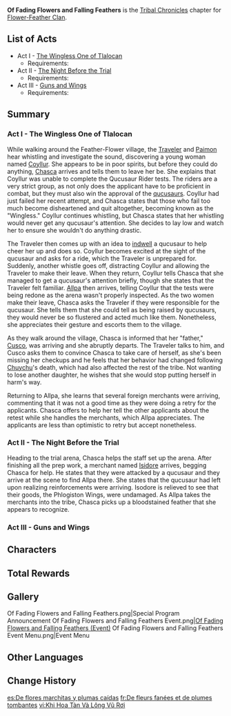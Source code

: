 {{About|the [[Tribal Chronicles]] chapter|the [[Version 5.2]] event|Of Fading Flowers and Falling Feathers (Event)}}
{{Chapter Infobox
|image           = Of Fading Flowers and Falling Feathers Chapter.png
|character       = Flower-Feather Clan
|type            = Story
|group           = Tribal Chronicles
|short           = Of Fading Flowers and Falling Feathers
}}
'''Of Fading Flowers and Falling Feathers''' is the [[Tribal Chronicles]] chapter for [[Flower-Feather Clan]].

==List of Acts==
* Act I - [[The Wingless One of Tlalocan]]
** Requirements: {{Quest|40;Pilgrimage of the Return of the Sacred Flame (Quest)|display=bullet|requirements=1}}
* Act II - [[The Night Before the Trial]]
** Requirements: {{Quest|40;Pilgrimage of the Return of the Sacred Flame (Quest)|display=bullet|requirements=1}}
* Act III - [[Guns and Wings]]
** Requirements: {{Quest|40;The Rainbow Destined to Burn|display=bullet|requirements=1}}

==Summary==
{{Description|The Wingless, unable to soar skyward, seek new "wings" to carry them up...}}
===Act I - The Wingless One of Tlalocan===
{{Main|The Wingless One of Tlalocan}}
{{Description|For each of the Wingless, news of the resumption of flying trials evokes an array of different emotions. After bidding them farewell, you set off for the flight trial arena down in the valley...}}
While walking around the Feather-Flower village, the [[Traveler]] and [[Paimon]] hear whistling and investigate the sound, discovering a young woman named [[Coyllur]]. She appears to be in poor spirits, but before they could do anything, [[Chasca]] arrives and tells them to leave her be. She explains that Coyllur was unable to complete the Qucusaur Rider tests. The riders are a very strict group, as not only does the applicant have to be proficient in combat, but they must also win the approval of the [[qucusaurus|qucusaurs]]. Coyllur had just failed her recent attempt, and Chasca states that those who fail too much become disheartened and quit altogether, becoming known as the "Wingless." Coyllur continues whistling, but Chasca states that her whistling would never get any qucusaur's attention. She decides to lay low and watch her to ensure she wouldn't do anything drastic.

The Traveler then comes up with an idea to [[Saurian Indwelling|indwell]] a qucusaur to help cheer her up and does so. Coyllur becomes excited at the sight of the qucusaur and asks for a ride, which the Traveler is unprepared for. Suddenly, another whistle goes off, distracting Coyllur and allowing the Traveler to make their leave. When they return, Coyllur tells Chasca that she managed to get a qucusaur's attention briefly, though she states that the Traveler felt familiar. [[Allpa]] then arrives, telling Coyllur that the tests were being redone as the arena wasn't properly inspected. As the two women make their leave, Chasca asks the Traveler if they were responsible for the qucusaur. She tells them that she could tell as being raised by qucusaurs, they would never be so flustered and acted much like them. Nonetheless, she appreciates their gesture and escorts them to the village.

As they walk around the village, Chasca is informed that her "father," [[Cusco]], was arriving and she abruptly departs. The Traveler talks to him, and Cusco asks them to convince Chasca to take care of herself, as she's been missing her checkups and he feels that her behavior had changed following [[Chuychu]]'s death, which had also affected the rest of the tribe. Not wanting to lose another daughter, he wishes that she would stop putting herself in harm's way.

Returning to Allpa, she learns that several foreign merchants were arriving, commenting that it was not a good time as they were doing a retry for the applicants. Chasca offers to help her tell the other applicants about the retest while she handles the merchants, which Allpa appreciates. The applicants are less than optimistic to retry but accept nonetheless. 

===Act II - The Night Before the Trial===
{{Main|The Night Before the Trial}}
{{Description|A merchant caravan that was ambushed by Qucusaurs seeks your help. But when the Phlogiston Wings they bring with them reach the Flower-Feather Clan... What sort of upheaval will they cause?}}
Heading to the trial arena, Chasca helps the staff set up the arena. After finishing all the prep work, a merchant named [[Isidore]] arrives, begging Chasca for help. He states that they were attacked by a qucusaur and they arrive at the scene to find Allpa there. She states that the qucusaur had left upon realizing reinforcements were arriving. Isodore is relieved to see that their goods, the Phlogiston Wings, were undamaged. As Allpa takes the merchants into the tribe, Chasca picks up a bloodstained feather that she appears to recognize.

===Act III - Guns and Wings===
{{Main|Guns and Wings}}
{{Description|Obsession turned to delusion, and desires were forged into crimes. Yet thanks to your joint efforts, Tepal's dying wish and Allpa's obstinacy did not ultimately lead to disaster.<br>And in the wake of the airborne workshop's dismantling, perhaps the long-held rift between a pair of sisters has finally been overcome too...}}
{{Transclude|Guns and Wings|Summary}}

==Characters==
{{Character Appearances|Of Fading Flowers and Falling Feathers Chapter|type=Chapter}}

==Total Rewards==
{{Quest Rewards List|Of Fading Flowers and Falling Feathers Chapter Quests}}

==Gallery==
<gallery>
Of Fading Flowers and Falling Feathers.png|Special Program Announcement
Of Fading Flowers and Falling Feathers Event.png|[[Of Fading Flowers and Falling Feathers (Event)]]
Of Fading Flowers and Falling Feathers Event Menu.png|Event Menu
</gallery>

==Other Languages==
{{Other Languages
|en       = Of Fading Flowers and Falling Feathers
|zhs      = 花之归尘，羽之将坠
|zhs_rm   = Huā zhī Guīchén, Yǔ zhī Jiàngzhuì
|zht      = 花之歸塵，羽之將墜
|zht_rm   = 
|zh_tl    = 
|ja       = 塵に帰す花、堕ちる羽
|ja_rm    = Chiri ni Kaesu Hana, Ochiru Hane
|ja_tl    = 
|ko       = 사라지는 꽃과 추락하는 깃털
|ko_tl    = 
|es       = De flores marchitas y plumas caídas
|es_tl    = Of Withered Flowers and Fallen Feathers
|fr       = De fleurs fanées et de plumes tombantes
|fr_tl    = Of Withered Flowers and Falling Feathers
|ru       = Увядающие цветы, падающие перья
|ru_tl    = Fading Flowers, Falling Feathers
|th       = เถ้าถ่านดอกไม้ และขนนกร่วงหล่น
|th_rm    = 
|th_tl    = 
|vi       = Khi Hoa Tàn Và Lông Vũ Rơi
|vi_tl    = 
|de       = Von welkenden Blumen und fallenden Federn
|de_tl    = 
|id       = Kelopak Bunga dan Bulu Sayap yang Berjatuhan
|id_tl    = 
|pt       = Flores Desvanecentes e Penas Caindo
|pt_tl    = 
|tr       = Solan Çiçekler ve Dökülen Tüylere Dair
|tr_tl    = 
|it       = Fiori che appassiscono, piume che cadono
|it_tl    = Fading Flowers, Falling Feathers
}}

==Change History==
{{Change History|5.2}}

[[es:De flores marchitas y plumas caídas]]
[[fr:De fleurs fanées et de plumes tombantes]]
[[vi:Khi Hoa Tàn Và Lông Vũ Rơi]]